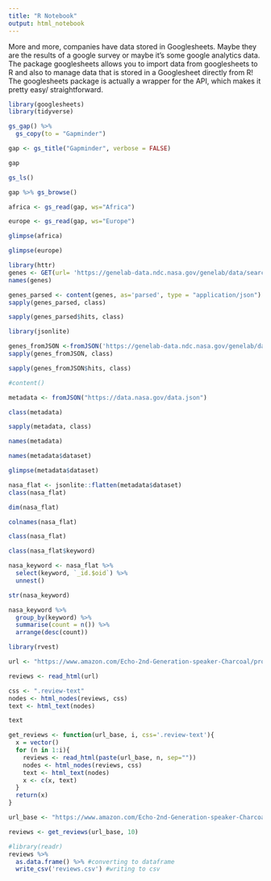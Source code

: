 ```yaml
---
title: "R Notebook"
output: html_notebook
---
```


More and more, companies have data stored in Googlesheets. Maybe they are the results of a google survey or maybe it’s some google analytics data. The package googlesheets allows you to import data from googlesheets to R and also to manage data that is stored in a Googlesheet directly from R! The googlesheets package is actually a wrapper for the API, which makes it pretty easy/ straightforward.

```r
library(googlesheets)
library(tidyverse)
```

```r
gs_gap() %>% 
  gs_copy(to = "Gapminder")
```


```r
gap <- gs_title("Gapminder", verbose = FALSE)
```


```r
gap
```


```r
gs_ls()
```


```r
gap %>% gs_browse()
```


```r
africa <- gs_read(gap, ws="Africa")
```


```r
europe <- gs_read(gap, ws="Europe")
```


```r
glimpse(africa)
```


```r
glimpse(europe)
```


```r
library(httr)
genes <- GET(url= 'https://genelab-data.ndc.nasa.gov/genelab/data/search?term=space&from=0&type=cgene,nih_geo_gse&ffield=links&fvalue=GPL16417&ffield=Data%20Source%20Accession&fvalue=GSE82255&api_key=DWhP4gQqRT8DigPNex0eLM4zoXNcCLmLH8883UU31')
names(genes)
```


```r
genes_parsed <- content(genes, as='parsed', type = "application/json")
sapply(genes_parsed, class)
```


```r
sapply(genes_parsed$hits, class)
```


```r
library(jsonlite)
```


```r
genes_fromJSON <-fromJSON('https://genelab-data.ndc.nasa.gov/genelab/data/search?term=space&from=0&type=cgene,nih_geo_gse&ffield=links&fvalue=GPL16417&ffield=Data%20Source%20Accession&fvalue=GSE82255&api_key=DEMO_KEY')
sapply(genes_fromJSON, class)
```


```r
sapply(genes_fromJSON$hits, class)
```


```r
#content()
```


```r
metadata <- fromJSON("https://data.nasa.gov/data.json")
```


```r
class(metadata)
```


```r
sapply(metadata, class)
```


```r
names(metadata)
```


```r
names(metadata$dataset)
```


```r
glimpse(metadata$dataset)
```


```r
nasa_flat <- jsonlite::flatten(metadata$dataset)
class(nasa_flat)
```


```r
dim(nasa_flat)
```


```r
colnames(nasa_flat)
```


```r
class(nasa_flat)
```


```r
class(nasa_flat$keyword)
```


```r
nasa_keyword <- nasa_flat %>% 
  select(keyword, `_id.$oid`) %>% 
  unnest()

str(nasa_keyword)
```


```r
nasa_keyword %>% 
  group_by(keyword) %>%
  summarise(count = n()) %>%
  arrange(desc(count))
```


```r
library(rvest)
```


```r
url <- "https://www.amazon.com/Echo-2nd-Generation-speaker-Charcoal/product-reviews/B06XCM9LJ4/ref=cm_cr_arp_d_viewopt_sr?ie=UTF8&reviewerType=all_reviews&filterByStar=one_star&pageNumber=1" #URL for 1-star reviews

reviews <- read_html(url) 
```


```r
css <- ".review-text" 
nodes <- html_nodes(reviews, css)
text <- html_text(nodes)

text
```


```r
get_reviews <- function(url_base, i, css='.review-text'){
  x = vector()
  for (n in 1:i){
    reviews <- read_html(paste(url_base, n, sep=""))
    nodes <- html_nodes(reviews, css)
    text <- html_text(nodes)
    x <- c(x, text)
  }
  return(x)
}
```


```r
url_base <- "https://www.amazon.com/Echo-2nd-Generation-speaker-Charcoal/product-reviews/B06XCM9LJ4/ref=cm_cr_arp_d_viewopt_sr?ie=UTF8&reviewerType=all_reviews&filterByStar=one_star&pageNumber="

reviews <- get_reviews(url_base, 10)
```


```r
#library(readr)
reviews %>%
  as.data.frame() %>% #converting to dataframe
  write_csv('reviews.csv') #writing to csv
```


